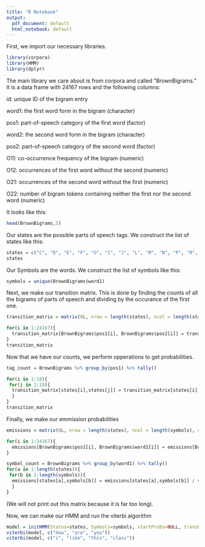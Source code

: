 ```yaml
---
title: "R Notebook"
output:
  pdf_document: default
  html_notebook: default
---
```


First, we import our necessary libraries.

```r
library(corpora)
library(HMM)
library(dplyr)
```

The main library we care about is from corpora and called "BrownBigrams." It is a data frame  with 24167 rows and the following columns:

id: unique ID of the bigram entry

word1: the first word form in the bigram (character)

pos1: part-of-speech category of the first word (factor)

word2: the second word form in the bigram (character)

pos2: part-of-speech category of the second word (factor)

O11: co-occurrence frequency of the bigram (numeric)

O12: occurrences of the first word without the second (numeric)

O21: occurrences of the second word without the first (numeric)

O22: number of bigram tokens containing neither the first nor the second word (numeric)

It looks like this:
```r
head(BrownBigrams,5)
```

Our states are the possible parts of speech tags. We construct the list of states like this:

```r
states = c("C", "D", "E", "F", "G", "I", "J", "L", "M", "N", "P", "R", "S", "T", "U", "V", "W", "Y", ".")
states
```

Our Symbols are the words. We construct the list of symbols like this:

```r
symbols = unique(BrownBigrams$word1)
```


Next, we make our transition matrix. This is done by finding the counts of all the bigrams of parts of speech and dividing by the occurance of the first one.

```r
transition_matrix = matrix(0L, nrow = length(states), ncol = length(states), dimnames = list(states, states))

for(i in 1:24167){
  transition_matrix[BrownBigrams$pos1[i], BrownBigrams$pos2[i]] = transition_matrix[BrownBigrams$pos1[i], BrownBigrams$pos2[i]] + 1
}
transition_matrix
```

Now that we have our counts, we perform opperations to get probabilities.

```r
tag_count = BrownBigrams %>% group_by(pos1) %>% tally()

for(i in 1:18){
 for(j in 1:19){
  transition_matrix[states[i],states[j]] = transition_matrix[states[i],states[j]] / tag_count$n[i]
  }
}
transition_matrix
```

Finally, we make our emmission probabilities

```r
emissions = matrix(0L, nrow = length(states), ncol = length(symbols), dimnames = list(states, symbols))

for(i in 1:24167){
  emissions[BrownBigrams$pos1[i], BrownBigrams$word1[i]] = emissions[BrownBigrams$pos1[i], BrownBigrams$word1[i]] + 1
}

symbol_count = BrownBigrams %>% group_by(word1) %>% tally()
for(a in 1:length(states)){
 for(b in 1:length(symbols)){
  emissions[states[a],symbols[b]] = emissions[states[a],symbols[b]] / symbol_count$n[b]
  }
}
```
(We will not print out this matrix because it is far too long).

Now, we can make our HMM and run the viterbi algorithm

```r
model = initHMM(States=states, Symbols=symbols, startProbs=NULL, transProbs=transition_matrix, emissionProbs=emissions)
viterbi(model, c("how", "are", "you"))
viterbi(model, c("i", "like", "this", "class"))
```




